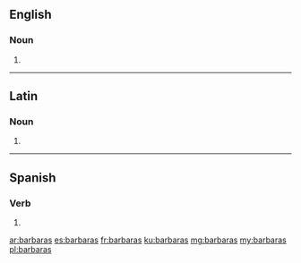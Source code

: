 {{also|Barbaras|barbarás|bárbaras|barbaràs}}
==English==

===Noun===
{{head|en|noun plural form}}

# {{plural of|barbara|lang=en}}

----

==Latin==

===Noun===
{{la-noun-form|barbarās}}

# {{inflection of|barbara||acc|p|lang=la}}

----

==Spanish==

===Verb===
{{es-verb-form}}

# {{es-verb form of|ending=ar|mood=subjunctive|tense=imperfect|sera=ra|pers=2|formal=no|number=singular|barbar}}

[[ar:barbaras]]
[[es:barbaras]]
[[fr:barbaras]]
[[ku:barbaras]]
[[mg:barbaras]]
[[my:barbaras]]
[[pl:barbaras]]